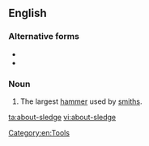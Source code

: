 ==English==

===Alternative forms===
* {{l|en|about sledge}}
* {{l|en|aboutsledge}}

===Noun===
{{en-noun|head=[[about]]-[[sledge]]}}

# The largest [[hammer]] used by [[smith]]s.
[[Category:en:Tools]]

[[ta:about-sledge]]
[[vi:about-sledge]]